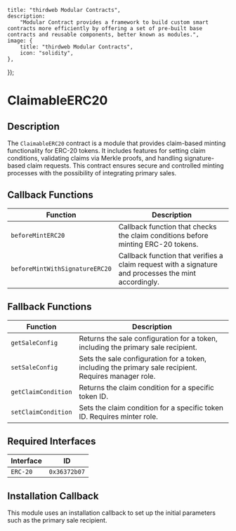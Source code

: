 
    title: "thirdweb Modular Contracts",
    description:
        "Modular Contract provides a framework to build custom smart contracts more efficiently by offering a set of pre-built base contracts and reusable components, better known as modules.",
    image: {
        title: "thirdweb Modular Contracts",
        icon: "solidity",
    },
});

# ClaimableERC20

## Description

The `ClaimableERC20` contract is a module that provides claim-based minting functionality for ERC-20 tokens. It includes features for setting claim conditions, validating claims via Merkle proofs, and handling signature-based claim requests. This contract ensures secure and controlled minting processes with the possibility of integrating primary sales.

<GithubButtonLink href="https://github.com/thirdweb-dev/modular-contracts/blob/dev/src/module/token/minting/ClaimableERC20.sol" />

## Callback Functions

| Function                         | Description                                                                                                    |
|----------------------------------|----------------------------------------------------------------------------------------------------------------|
| `beforeMintERC20`                | Callback function that checks the claim conditions before minting ERC-20 tokens.                                |
| `beforeMintWithSignatureERC20`   | Callback function that verifies a claim request with a signature and processes the mint accordingly.            |

## Fallback Functions

| Function                              | Description                                                                                  |
|---------------------------------------|----------------------------------------------------------------------------------------------|
| `getSaleConfig`                       | Returns the sale configuration for a token, including the primary sale recipient.            |
| `setSaleConfig`                       | Sets the sale configuration for a token, including the primary sale recipient. Requires manager role. |
| `getClaimCondition`                   | Returns the claim condition for a specific token ID.                                         |
| `setClaimCondition`                   | Sets the claim condition for a specific token ID. Requires minter role.                      |

## Required Interfaces

| Interface  | ID          |
|------------|-------------|
| `ERC-20`   | `0x36372b07`|

## Installation Callback

This module uses an installation callback to set up the initial parameters such as the primary sale recipient.
